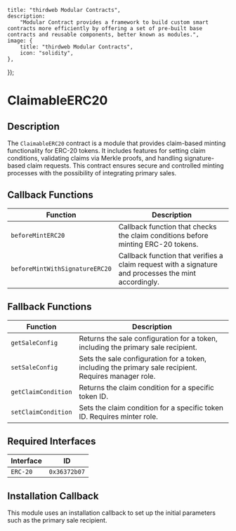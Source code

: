 
    title: "thirdweb Modular Contracts",
    description:
        "Modular Contract provides a framework to build custom smart contracts more efficiently by offering a set of pre-built base contracts and reusable components, better known as modules.",
    image: {
        title: "thirdweb Modular Contracts",
        icon: "solidity",
    },
});

# ClaimableERC20

## Description

The `ClaimableERC20` contract is a module that provides claim-based minting functionality for ERC-20 tokens. It includes features for setting claim conditions, validating claims via Merkle proofs, and handling signature-based claim requests. This contract ensures secure and controlled minting processes with the possibility of integrating primary sales.

<GithubButtonLink href="https://github.com/thirdweb-dev/modular-contracts/blob/dev/src/module/token/minting/ClaimableERC20.sol" />

## Callback Functions

| Function                         | Description                                                                                                    |
|----------------------------------|----------------------------------------------------------------------------------------------------------------|
| `beforeMintERC20`                | Callback function that checks the claim conditions before minting ERC-20 tokens.                                |
| `beforeMintWithSignatureERC20`   | Callback function that verifies a claim request with a signature and processes the mint accordingly.            |

## Fallback Functions

| Function                              | Description                                                                                  |
|---------------------------------------|----------------------------------------------------------------------------------------------|
| `getSaleConfig`                       | Returns the sale configuration for a token, including the primary sale recipient.            |
| `setSaleConfig`                       | Sets the sale configuration for a token, including the primary sale recipient. Requires manager role. |
| `getClaimCondition`                   | Returns the claim condition for a specific token ID.                                         |
| `setClaimCondition`                   | Sets the claim condition for a specific token ID. Requires minter role.                      |

## Required Interfaces

| Interface  | ID          |
|------------|-------------|
| `ERC-20`   | `0x36372b07`|

## Installation Callback

This module uses an installation callback to set up the initial parameters such as the primary sale recipient.
